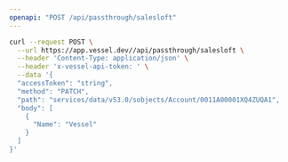 ```yaml
---
openapi: "POST /api/passthrough/salesloft"
---
```


<RequestExample>

```bash Request
curl --request POST \
  --url https://app.vessel.dev//api/passthrough/salesloft \
  --header 'Content-Type: application/json' \
  --header 'x-vessel-api-token: ' \
  --data '{
  "accessToken": "string",
  "method": "PATCH",
  "path": "services/data/v53.0/sobjects/Account/0011A00001XQ4ZUQA1",
  "body": [
    {
      "Name": "Vessel"
    }
  ]
}'
```

</RequestExample>


      